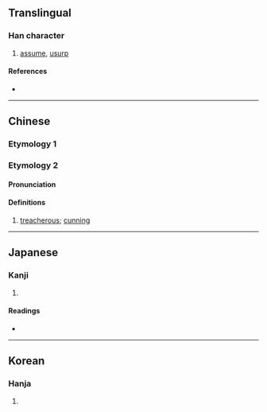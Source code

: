 {{also|僭}}
{{character info/new}}
==Translingual==

===Han character===
{{Han char|rn=9|rad=人|as=12|sn=14|four=25263|canj=OQOA|ids=⿰亻替}}

# [[assume]], [[usurp]]

====References====
* {{Han ref|kx=0117.080|dkj=01111|dj=0248.140|hdz=10216.090|uh=50E3|ud=20707|bh=E0FD|bd=57597}}

----

==Chinese==
{{zh-forms}}

===Etymology 1===
{{zh-see|僭|a}}

===Etymology 2===
====Pronunciation====
{{zh-pron
|m=tiě
|c=
|mc=y
|oc=y
|ma=
|cat=a
}}

====Definitions====
{{zh-hanzi}}

# [[treacherous]]; [[cunning]]

----

==Japanese==

===Kanji===
{{ja-kanji|grade=|rs=人12}}

# {{defn|lang=ja|sort=人12}}

====Readings====
* {{ja-readings|on=[[せん]] (sen), [[しん]] (shin)|kun=[[おごる]] (ogoru)}}

----

==Korean==

===Hanja===
{{ko-hanja|hangeul=참|rv=cham|mr=ch'am}}

# {{defn|lang=ko|sort=人12}}